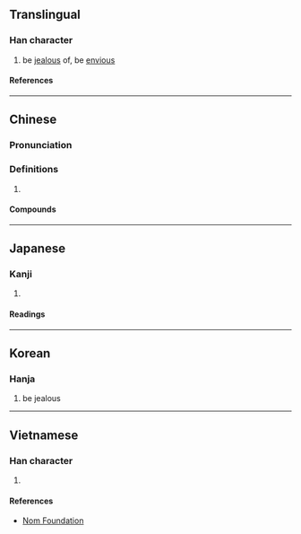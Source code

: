 {{character info/new}}
==Translingual==

===Han character===
{{Han char|rn=38|rad=女|as=09|sn=12|four=46460|canj=VABU|ids=⿰女冒}}

# be [[jealous]] of, be [[envious]]

====References====
{{Han ref|kx=0267.220|dkj=06527|dj=0534.200|hdz=21065.030|uh=5AA2}}

----

==Chinese==
{{zh-forms}}

===Pronunciation===
{{zh-pron
|m=mào
|c=mou6
|cat=
}}

===Definitions===
{{zh-hanzi}}

# {{rfdef|zh}}

====Compounds====
{{zh-der|媢嫉}}

----

==Japanese==

===Kanji===
{{ja-kanji|grade=|rs=女09}}

# {{rfdef|ja|sort=女09}}

====Readings====
{{ja-readings
|on=ぼう, もう, ぼく, もく, ばい, め
|kun=ねたむ, にらむ
}}

----

==Korean==

===Hanja===
{{ko-hanja|모}}

# be jealous

----

==Vietnamese==

===Han character===
{{vi-readings|rs=女09|reading=mạo}}

# {{rfdef|vi|sort=女09}}

====References====
* [http://nomfoundation.org/common/nom_details.php?codepoint=5aa2 Nom Foundation]